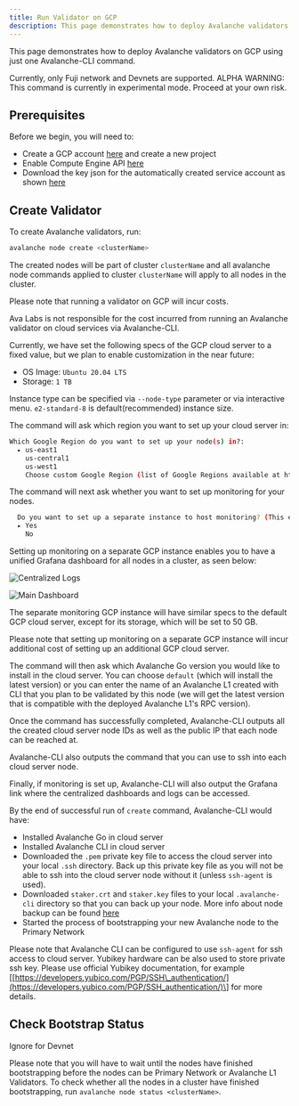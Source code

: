 ```yaml
---
title: Run Validator on GCP
description: This page demonstrates how to deploy Avalanche validators on GCP using just one Avalanche-CLI command.
---
```


This page demonstrates how to deploy Avalanche validators on GCP using just one Avalanche-CLI command.

<Callout title="Note">
Currently, only Fuji network and Devnets are supported.
</Callout>

<Callout type="warn">
ALPHA WARNING: This command is currently in experimental mode. Proceed at your own risk.
</Callout>

## Prerequisites

Before we begin, you will need to:

- Create a GCP account [here](https://console.cloud.google.com/freetrial) and create a new project
- Enable Compute Engine API [here](https://console.cloud.google.com/apis/api/compute.googleapis.com)
- Download the key json for the automatically created service account as shown [here](https://cloud.google.com/iam/docs/keys-create-delete#creating)

## Create Validator

To create Avalanche validators, run:

```bash
avalanche node create <clusterName>
```

The created nodes will be part of cluster `clusterName` and all avalanche node commands applied to cluster `clusterName` will apply to all nodes in the cluster.

<Callout title="Note">
Please note that running a validator on GCP will incur costs.

Ava Labs is not responsible for the cost incurred from running an Avalanche validator on cloud services via Avalanche-CLI.
</Callout>

Currently, we have set the following specs of the GCP cloud server to a fixed value, but we plan to enable customization in the near future:

- OS Image: `Ubuntu 20.04 LTS`
- Storage: `1 TB`

Instance type can be specified via `--node-type` parameter or via interactive menu. `e2-standard-8` is default(recommended) instance size.

The command will ask which region you want to set up your cloud server in:

```bash
Which Google Region do you want to set up your node(s) in?:
  ▸ us-east1
    us-central1
    us-west1
    Choose custom Google Region (list of Google Regions available at https://cloud.google.com/compute/docs/regions-zones/)
```

The command will next ask whether you want to set up monitoring for your nodes. 

```bash
  Do you want to set up a separate instance to host monitoring? (This enables you to monitor all your set up instances in one dashboard): 
  ▸ Yes
    No
```

Setting up monitoring on a separate GCP instance enables you to have a unified Grafana dashboard for all nodes in a cluster, as seen below:

![Centralized Logs](/images/centralized-logs.png)

![Main Dashboard](/images/gcp1.png)

The separate monitoring GCP instance will have similar specs to the default GCP cloud server, except for its storage, which will be set to 50 GB.

Please note that setting up monitoring on a separate GCP instance will incur additional cost of setting up an additional GCP cloud server.

The command will then ask which Avalanche Go version you would like to install in the cloud server. You can choose `default` (which will install the latest version) or you can enter the name of an Avalanche L1 created with CLI that you plan to be validated by this node (we will get the latest version that is compatible with the deployed Avalanche L1's RPC version).

Once the command has successfully completed, Avalanche-CLI outputs all the created cloud server node IDs as well as the public IP that each node can be reached at.

Avalanche-CLI also outputs the command that you can use to ssh into each cloud server node.

Finally, if monitoring is set up, Avalanche-CLI will also output the Grafana link where the centralized dashboards and logs can be accessed.

By the end of successful run of `create` command, Avalanche-CLI would have:

- Installed Avalanche Go in cloud server
- Installed Avalanche CLI in cloud server
- Downloaded the `.pem` private key file to access the cloud server into your local `.ssh` directory. Back up this private key file as you will not be able to ssh into the cloud server node without it (unless `ssh-agent` is used).
- Downloaded `staker.crt` and `staker.key` files to your local `.avalanche-cli` directory so that you can back up your node. More info about node backup can be found [here](/docs/nodes/maintain/backup-restore)
- Started the process of bootstrapping your new Avalanche node to the Primary Network

Please note that Avalanche CLI can be configured to use `ssh-agent` for ssh access to cloud server. Yubikey hardware can be also used to store private ssh key. Please use official Yubikey documentation, for example \[[https://developers.yubico.com/PGP/SSH\_authentication/](https://developers.yubico.com/PGP/SSH_authentication/)\] for more details.

Check Bootstrap Status[​](#check-bootstrap-status "Direct link to heading")
---------------------------------------------------------------------------

<Callout title="Note">
Ignore for Devnet
</Callout>

Please note that you will have to wait until the nodes have finished bootstrapping before the nodes can be Primary Network or Avalanche L1 Validators. To check whether all the nodes in a cluster have finished bootstrapping, run `avalanche node status <clusterName>`.